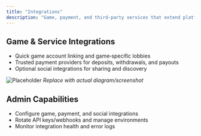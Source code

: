 ```yaml
---
title: "Integrations"
description: "Game, payment, and third-party services that extend platform capabilities."
---
```


## Game & Service Integrations
- Quick game account linking and game‑specific lobbies
- Trusted payment providers for deposits, withdrawals, and payouts
- Optional social integrations for sharing and discovery

![Placeholder](/images/screenshots/integrations.png)
*Replace with actual diagram/screenshot*

## Admin Capabilities
- Configure game, payment, and social integrations
- Rotate API keys/webhooks and manage environments
- Monitor integration health and error logs
